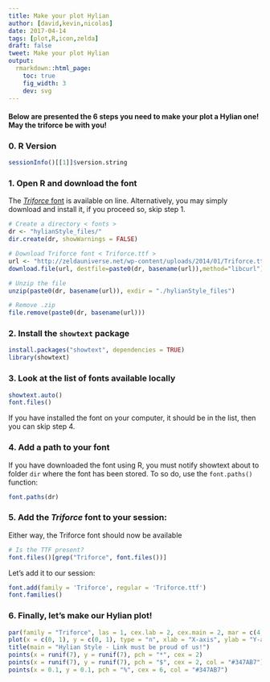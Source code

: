 ```yaml
---
title: Make your plot Hylian
author: [david,kevin,nicolas]
date: 2017-04-14
tags: [plot,R,icon,zelda]
draft: false
tweet: Make your plot Hylian
output:
  rmarkdown::html_page:
    toc: true
    fig_width: 3
    dev: svg
---
```


#### Below are presented the 6 steps you need to make your plot a Hylian one! **May the triforce be with you**!

### 0. R Version

```r
sessionInfo()[[1]]$version.string
```

### 1. Open R and download the font

The [*Triforce* font](https://zeldauniverse.net/media/dir) is available on line.
Alternatively, you may simply download and install it, if you proceed so,
skip step 1.

```r
# Create a directory < fonts >
dr <- "hylianStyle_files/"
dir.create(dr, showWarnings = FALSE)

# Download Triforce font < Triforce.ttf >
url <- "http://zeldauniverse.net/wp-content/uploads/2014/01/Triforce.ttf_.zip"
download.file(url, destfile=paste0(dr, basename(url)),method="libcurl")

# Unzip the file
unzip(paste0(dr, basename(url)), exdir = "./hylianStyle_files")

# Remove .zip
file.remove(paste0(dr, basename(url)))
```

### 2. Install the `showtext` package

```r
install.packages("showtext", dependencies = TRUE)
library(showtext)
```

###  3. Look at the list of fonts available locally

```r
showtext.auto()
font.files()
```

If you have installed the font on your computer, it should be in the list,
then you can skip step 4.


### 4. Add a path to your font

If you have downloaded the font using R, you must notify showtext about to
folder `dir` where the font has been stored. To so do, use the `font.paths()`
function:

```r
font.paths(dr)
```

### 5. Add the *Triforce* font to your session:


Either way, the Triforce font should now be available

```r
# Is the TTF present?
font.files()[grep("Triforce", font.files())]
```

Let's add it to our session:

```r
font.add(family = 'Triforce', regular = 'Triforce.ttf')
font.families()
```

### 6. Finally, let's make our Hylian plot!

```r
par(family = "Triforce", las = 1, cex.lab = 2, cex.main = 2, mar = c(4, 5, 5, 0))
plot(x = c(0, 1), y = c(0, 1), type = "n", xlab = "X-axis", ylab = "Y-axis")
title(main = "Hylian Style - Link must be proud of us!")
points(x = runif(7), y = runif(7), pch = "*", cex = 2)
points(x = runif(7), y = runif(7), pch = "$", cex = 2, col = "#347AB7")
points(x = 0.1, y = 0.1, pch = "%", cex = 6, col = "#347AB7")
```